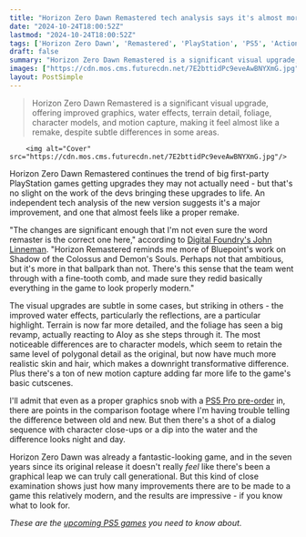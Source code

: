 ```yaml
---
title: "Horizon Zero Dawn Remastered tech analysis says it's almost more remake than remaster, rivaling the fantastic Shadow of the Colossus and Demon's Souls remakes"
date: "2024-10-24T18:00:52Z"
lastmod: "2024-10-24T18:00:52Z"
tags: ['Horizon Zero Dawn', 'Remastered', 'PlayStation', 'PS5', 'Action RPG', 'Open World']
draft: false
summary: "Horizon Zero Dawn Remastered is a significant visual upgrade, offering improved graphics, water effects, terrain detail, foliage, character models, and motion capture, making it feel almost like a remake, despite subtle differences in some areas."
images: ["https://cdn.mos.cms.futurecdn.net/7E2bttidPc9eveAwBNYXmG.jpg"]
layout: PostSimple
---
```

> Horizon Zero Dawn Remastered is a significant visual upgrade, offering improved graphics, water effects, terrain detail, foliage, character models, and motion capture, making it feel almost like a remake, despite subtle differences in some areas.


        <img alt="Cover" src="https://cdn.mos.cms.futurecdn.net/7E2bttidPc9eveAwBNYXmG.jpg"/>
        
Horizon Zero Dawn Remastered continues the trend of big first-party PlayStation games getting upgrades they may not actually need - but that's no slight on the work of the devs bringing these upgrades to life. An independent tech analysis of the new version suggests it's a major improvement, and one that almost feels like a proper remake.

"The changes are significant enough that I'm not even sure the word remaster is the correct one here," according to [Digital Foundry's John Linneman](https://www.youtube.com/watch?v=yNkC2BOaboM). "Horizon Remastered reminds me more of Bluepoint's work on Shadow of the Colossus and Demon's Souls. Perhaps not that ambitious, but it's more in that ballpark than not. There's this sense that the team went through with a fine-tooth comb, and made sure they redid basically everything in the game to look properly modern." 

The visual upgrades are subtle in some cases, but striking in others - the improved water effects, particularly the reflections, are a particular highlight. Terrain is now far more detailed, and the foliage has seen a big revamp, actually reacting to Aloy as she steps through it. The most noticeable differences are to character models, which seem to retain the same level of polygonal detail as the original, but now have much more realistic skin and hair, which makes a downright transformative difference. Plus there's a ton of new motion capture adding far more life to the game's basic cutscenes.

I'll admit that even as a proper graphics snob with a [PS5 Pro pre-order](https://www.gamesradar.com/hardware/ps5-pro-pre-order-guide/) in, there are points in the comparison footage where I'm having trouble telling the difference between old and new. But then there's a shot of a dialog sequence with character close-ups or a dip into the water and the difference looks night and day.

Horizon Zero Dawn was already a fantastic-looking game, and in the seven years since its original release it doesn't really *feel* like there's been a graphical leap we can truly call generational. But this kind of close examination shows just how many improvements there are to be made to a game this relatively modern, and the results are impressive - if you know what to look for. 

*These are the *[<em>upcoming PS5 games</em>](https://www.gamesradar.com/upcoming-ps5-games/)* you need to know about.*
        